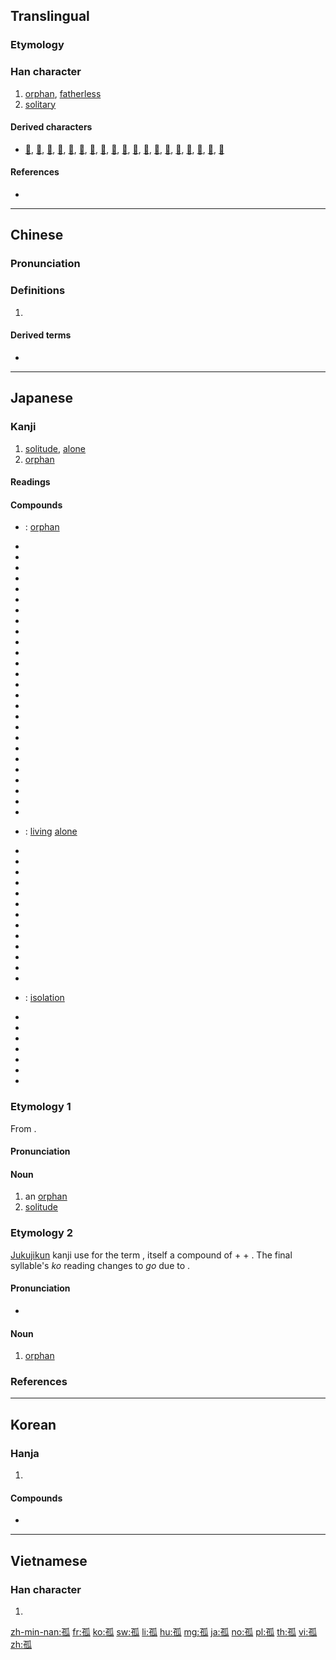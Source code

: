 ==Translingual==
===Etymology===
{{Han compound|ls=psc|子|瓜|c1=s|c2=p|t1=child}}
===Han character===
{{Han char|rn=39|rad=子|as=05|sn=8|asj=6|snj=9|four=12430|canj=NDHVO|ids=⿰子瓜}}

# [[orphan]], [[fatherless]]
# [[solitary]]

====Derived characters====
* [[𦋆]], [[箛]], [[𦣮]], [[菰]], [[𡍢]], [[𡦈]], [[𡦶]], [[𢮩]], [[𣔞]], [[𦁣]], [[𧍆]], [[𨂗]], [[𨔌]], [[𩸰]], [[𪂮]], [[𪂲]], [[𪧄]], [[𪽵]], [[𫛈]]

====References====
* {{Han ref|kx=0279.080|dkj=06966|dj=0547.060|hdz=21014.010|uh=5B64|ud=23396|bh=A974|bd=43380}}

----

==Chinese==
{{zh-forms}}

===Pronunciation===
{{zh-pron
|m=gū
|c=gu1
|h=pfs=
|md=
|mn=ko͘
|w=
|mc=y
|oc=y
|cat=
}}

===Definitions===
{{zh-hanzi}}

# {{rfdef|lang=zh}}

====Derived terms====
* {{zh-l|孤獨}}

----

==Japanese==

===Kanji===
{{ja-kanji|grade=c|rs=子05}}

# [[solitude]], [[alone]]
# [[orphan]]

====Readings====
{{ja-readings
|goon=[[く]] (ku) {{non-joyo-reading}}
|kanon=[[こ]] (ko)
|kun=[[みなしご]] (minashigo), [[ひとり]] (hitori)
}}

====Compounds====
{{der-top|Compounds}}
* {{ja-r|遺孤|いこ}}: [[orphan]]
* {{ja-r|孤雲|こ.うん}}
* {{ja-r|孤影|こえい}}
* {{ja-r|孤猿|こえん}}
* {{ja-r|孤介|こかい}}
* {{ja-r|孤客|こかく}}
* {{ja-r|孤雁|こがん}}
* {{ja-r|孤笈|こきゅう}}
* {{ja-r|孤衾|こきん}}
* {{ja-r|孤軍|こぐん}}
* {{ja-r|孤閨|こけい}}
* {{ja-r|孤月|こげつ}}
* {{ja-r|孤剣|こけん}}
* {{ja-r|孤高|ここう}}
* {{ja-r|孤坐|こざ}}
* {{ja-r|孤在|こざい}}
* {{ja-r|孤山|こざん}}
* {{ja-r|孤児|こじ}}
* {{ja-r|孤弱|こじゃく}}
* {{ja-r|孤樹|こじゅ}}
* {{ja-r|孤舟|こしゅう}}
* {{ja-r|孤愁|こしゅう}}
* {{ja-r|孤称|こしょう}}
* {{ja-r|孤聳|こしょう}}
* {{ja-r|孤城|こじょう}}
* {{ja-r|孤食|こしょく}}
* {{ja-r|孤身|こしん}}
* {{ja-r|孤棲|こせい}}: [[living]] [[alone]]
* {{ja-r|孤絶|こぜつ}}
* {{ja-r|孤村|こそん}}
* {{ja-r|孤尊|こそん}}
* {{ja-r|孤忠|こちゅう}}
* {{ja-r|孤注|こちゅう}}
* {{ja-r|孤灯|ことう}}
* {{ja-r|孤島|ことう}}
* {{ja-r|孤独|こどく}}
* {{ja-r|孤帆|こはん}}
* {{ja-r|孤平|こひょう}}
* {{ja-r|孤峰|こほう}}
* {{ja-r|孤篷庵|こほうあん}}
* {{ja-r|孤本|こほん}}
* {{ja-r|孤立|こりつ}}: [[isolation]]
* {{ja-r|孤塁|こるい}}
* {{ja-r|孤例|これい}}
* {{ja-r|孤老|ころう}}
* {{ja-r|孤陋|ころう}}
* {{ja-r|単孤|たんこ}}
* {{ja-r|徳は孤ならず必ず隣あり|とく は こ ならず かならず となり あり}}
* {{ja-r|孤児|みなしご}}
{{der-bottom}}

===Etymology 1===
{{ja-kanjitab|こ|yomi=o}}
From {{etyl|ltc|ja|sort=こ}} {{m|zh|孤|tr=ku}}.

====Pronunciation====
{{ja-pron|yomi=kanon|こ|acc=1|acc_ref=DJR}}

====Noun====
{{ja-noun|こ}}

# an [[orphan]]
# [[solitude]]

===Etymology 2===
[[熟字訓#Japanese|Jukujikun]] kanji use for the term {{l|ja|みなしご}}, itself a compound of {{m|ja|身|tr=mi||identity, family}} + {{m|ja|無|tr=nashi||none, without}} + {{m|ja|子|tr=ko||child}}. The final syllable's ''ko'' reading changes to ''go'' due to {{rendaku|みなしご}}.

====Pronunciation====
{{ja-pron|みなしご|yomi=k}}
* {{IPA|lang=ja|/mi.na.si.ɡo/|[minäɕiɡo̞]|[minäɕiŋo̞]}}

====Noun====
{{ja-noun|みなしご}}

# [[orphan]]

===References===
<references/>

----

==Korean==

===Hanja===
{{ko-hanja|hangeul=고|rv=go|mr=ko}}

# {{defn|lang=ko|sort=子05}}

====Compounds====
* {{l|ko|孤兒院|tr=[[고아원]], goawon||orphanage}}

----

==Vietnamese==

===Han character===
{{vi-hantu|[[cô]], [[co]], [[còi]], [[côi]], [[go]], [[gò]]|rs=子05}}

# {{defn|lang=vi|sort=子05}}

[[zh-min-nan:孤]]
[[fr:孤]]
[[ko:孤]]
[[sw:孤]]
[[li:孤]]
[[hu:孤]]
[[mg:孤]]
[[ja:孤]]
[[no:孤]]
[[pl:孤]]
[[th:孤]]
[[vi:孤]]
[[zh:孤]]